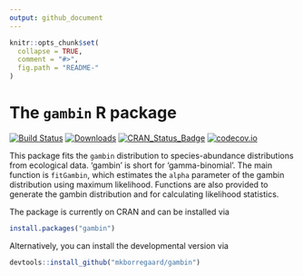 ```yaml
---
output: github_document
---
```


<!-- README.md is generated from README.Rmd. Please edit that file -->

```r
knitr::opts_chunk$set(
  collapse = TRUE,
  comment = "#>",
  fig.path = "README-"
)
```


# The `gambin` R package
[![Build Status](https://travis-ci.org/csgillespie/gambin.svg?branch=master)](https://travis-ci.org/csgillespie/rtypeform)
[![Downloads](http://cranlogs.r-pkg.org/badges/gambin?color=brightgreen)](https://cran.r-project.org/package=gambin)
[![CRAN_Status_Badge](http://www.r-pkg.org/badges/version/gambin)](https://cran.r-project.org/package=gambin)
[![codecov.io](https://codecov.io/github/csgillespie/gambin/coverage.svg?branch=master)](https://codecov.io/github/csgillespie/gambin?branch=master)

This package fits the `gambin` distribution to species-abundance distributions from ecological data. 
'gambin' is short for 'gamma-binomial'. The main function is `fitGambin`, which estimates the `alpha`
parameter of the gambin distribution using  maximum likelihood. Functions are also provided to generate 
the gambin distribution and for calculating likelihood statistics.

The package is currently on CRAN and can be installed via

```r
install.packages("gambin")
```

Alternatively, you can install the developmental version via

```r
devtools::install_github("mkborregaard/gambin")
```
